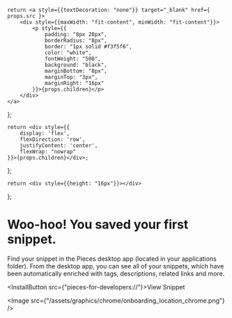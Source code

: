     return <a style={{textDecoration: "none"}} target="_blank" href={ props.src }>
        <div style={{maxWidth: "fit-content", minWidth: "fit-content"}}>
            <p style={{
                padding: "8px 20px",
                borderRadius: "8px",
                border: "1px solid #f3f5f6",
                color: "white",
                fontWeight: "500",
                background: "black",
                marginBottom: "8px",
                marginTop: "3px",
                marginRight: "16px"
            }}>{props.children}</p>
        </div>
    </a>
};

    return <div style={{
        display: 'flex',
        flexDirection: 'row',
        justifyContent: 'center',
        flexWrap: "nowrap"
    }}>{props.children}</div>;

};

    return <div style={{height: "16px"}}></div>
};

# Woo-hoo! You saved your first snippet.

Find your snippet in the Pieces desktop app (located in your applications folder). From the desktop app, you can see all of your snippets, which have been automatically enriched with tags, descriptions, related links and more.

<InstallButton src={"pieces-for-developers://"}>View Snippet</InstallButton>

<Image src={"/assets/graphics/chrome/onboarding_location_chrome.png"} />

<GridFlexRowCenter>
    <InstallButton src={"https://code.pieces.app/onboarding/chrome/welcome"}></InstallButton>
    <InstallButton src={"https://code.pieces.app/onboarding/chrome/finished"}></InstallButton>
</GridFlexRowCenter>

<Spacer></Spacer>
